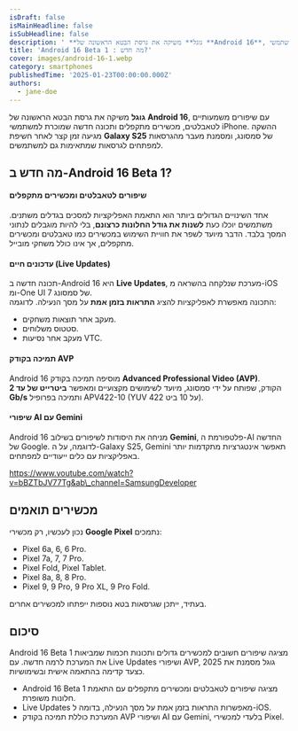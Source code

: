 ```yaml
---
isDraft: false
isMainHeadline: false
isSubHeadline: false
description: ' **גוגל** משיקה את גרסת הבטא הראשונה של **Android 16**, עם שיפורים משמעותיים לטאבלטים, מכשירים מתקפלים ותכונה חדשה שמוכרת למשתמשי iPhone. הה'
title: 'Android 16 Beta 1 : מה חדש?'
cover: images/android-16-1.webp
category: smartphones
publishedTime: '2025-01-23T00:00:00.000Z'
authors:
  - jane-doe
---
```


**גוגל** משיקה את גרסת הבטא הראשונה של **Android 16**, עם שיפורים משמעותיים לטאבלטים, מכשירים מתקפלים ותכונה חדשה שמוכרת למשתמשי iPhone. ההשקה מגיעה זמן קצר לאחר חשיפת **Galaxy S25** של סמסונג, ומסמנת מעבר מהגרסאות למפתחים לגרסאות שמתאימות גם למשתמשים.

## מה חדש ב-Android 16 Beta 1?

#### **שיפורים לטאבלטים ומכשירים מתקפלים**

אחד השינויים הגדולים ביותר הוא התאמת האפליקציות למסכים בגדלים משתנים. משתמשים יוכלו כעת **לשנות את גודל החלונות כרצונם**, בלי להיות מוגבלים לנתוני המסך בלבד. הדבר מיועד לשפר את חוויית השימוש במכשירים כמו טאבלטים ומכשירים מתקפלים, אך אינו כולל משחקי מובייל.

#### **עדכונים חיים (Live Updates)**

תכונה חדשה ב-Android 16 היא **Live Updates**, מערכת שנלקחה בהשראה מ-iOS ומ-One UI 7 של סמסונג.  
התכונה מאפשרת לאפליקציות להציג **התראות בזמן אמת** על מסך הנעילה. לדוגמה:

- מעקב אחר תוצאות משחקים.
- סטטוס משלוחים.
- מעקב אחר נסיעות VTC.

#### **תמיכה בקודק AVP**

Android 16 מוסיפה תמיכה בקודק **Advanced Professional Video (AVP)**.  
הקודק, שפותח על ידי סמסונג, מיועד לשימושים מקצועיים ומאפשר **ביטרייט של עד 2 Gb/s** ותמיכה בפרופיל APV422-10 (YUV 422 על 10 ביט).

#### **שיפורי AI עם Gemini**

Android 16 מניחה את היסודות לשיפורים בשילוב **Gemini**, פלטפורמת ה-AI החדשה של Google. לדוגמה, על ה-Galaxy S25, Gemini תאפשר אינטגרציות מתקדמות יותר באפליקציות עם כלים ייעודיים למפתחים.

https://www.youtube.com/watch?v=bBZTbJV77Tg&ab\_channel=SamsungDeveloper

## מכשירים תואמים

נכון לעכשיו, רק מכשירי **Google Pixel** נתמכים:

- Pixel 6a, 6, 6 Pro.
- Pixel 7a, 7, 7 Pro.
- Pixel Fold, Pixel Tablet.
- Pixel 8a, 8, 8 Pro.
- Pixel 9, 9 Pro, 9 Pro XL, 9 Pro Fold.

בעתיד, ייתכן שגרסאות בטא נוספות ייפתחו למכשירים אחרים.

## סיכום

Android 16 Beta 1 מציגה שיפורים חשובים למכשירים גדולים ותכונות חכמות שמביאות את המערכת לרמה חדשה. עם Live Updates ושיפורי AVP, גוגל מסמנת את 2025 כצעד קדימה בהתאמה אישית ובשימושיות.

- Android 16 Beta 1 מציגה שיפורים לטאבלטים ומכשירים מתקפלים עם התאמת חלונות משופרת.
- Live Updates מאפשרות התראות בזמן אמת על מסך הנעילה, בדומה ל-iOS.
- המערכת כוללת תמיכה בקודק AVP ושיפורי AI עם Gemini, בלעדי למכשירי Pixel.
